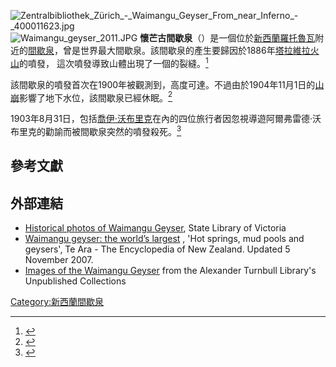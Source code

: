 {{Infobox hot spring
| name = 懷芒古間歇泉
| photo = Waimangu geyser.jpg
| photo_width =
| photo_caption =
| location = [[新西蘭|新西蘭]]，[[羅托魯瓦|羅托魯瓦]]
| lat_d =
| long_d =
| coords = {{coord|38|17|S|176|24|E|display=inline,title|region:NZ_type:landmark}}
| elevation =
| type =
| height = 超過{{convert|1500|ft|m}}
| duration =
| frequency =
| discharge =
| depth =
}}
[[File:Zentralbibliothek_Zürich_-_Waimangu_Geyser_From_near_Inferno_-_400011623.jpg|thumb]]
[[File:Waimangu_geyser_2011.JPG|thumb]]
'''懷芒古間歇泉'''（{{lang-en|'''Waimangu Geyser'''}}）是一個位於[[新西蘭|新西蘭]][[羅托魯瓦|羅托魯瓦]]附近的[[間歇泉|間歇泉]]，曾是世界最大間歇泉。該間歇泉的產生要歸因於1886年[[塔拉維拉火山|塔拉維拉火山]]的噴發， 這次噴發導致山體出現了一個{{convert|14|km|mi}}的裂縫。<ref>{{cite journal|last=Moore|first=E. S.|date=November–December 1917|title=The Active Volcanoes of New Zealand|journal=[[The_Journal_of_Geology|The Journal of Geology]]|publisher=[[University_of_Chicago_Press|University of Chicago Press]] |volume=25|issue=8|pages=708}}</ref>

該間歇泉的噴發首次在1900年被觀測到，高度可達{{convert|460|m|ft}}。不過由於1904年11月1日的[[山崩|山崩]]影響了地下水位，該間歇泉已經休眠。<ref>{{cite journal|last=MacLaren|first=J. Malcolm|date=November 1906|title=The Source of the Waters of Geysers'|journal=[[The_Geological_Magazine|The Geological Magazine]]|publisher=[[Cambridge_University_Press|Cambridge University Press]]|volume=3|issue=11|pages=512}}</ref>

1903年8月31日，包括[[喬伊·沃布里克|喬伊·沃布里克]]在內的四位旅行者因忽視導遊阿爾弗雷德·沃布里克的勸諭而被間歇泉突然的噴發殺死。<ref>{{cite web | publisher = [[United_Press_Association|United Press Association]] | date = August 31, 1903 | url = http://freepages.genealogy.rootsweb.com/~sooty/waimangu1903.html | title = Waimangu Geyser  - 1903 | work = New Zealand Disasters and Tragedies | accessdate = January 21, 2007 | archive-date = 2012-07-22 | archive-url = https://www.webcitation.org/69Kn6o7xw?url=http://freepages.genealogy.rootsweb.ancestry.com/~sooty/waimangu1903.html | dead-url = no }}</ref>

== 參考文獻 ==
{{Reflist}}

== 外部連結 ==

* [http://search.slv.vic.gov.au/primo_library/libweb/action/dlSearch.do?dscnt=1&onCampus=false&query=any%2Ccontains%2CWaimangu&tab=default_tab&dstmp=1369949964657&search_scope=Everything&fromLogin=true&bulkSize=10&group=ALL&vid=MAIN&institution=SLVPRIMO&fromLogin=true&fromLogin=true Historical photos of Waimangu Geyser], State Library of Victoria
* [http://www.teara.govt.nz/en/hot-springs-mud-pools-and-geysers/3/5 Waimangu geyser: the world’s largest] {{Wayback|url=http://www.teara.govt.nz/en/hot-springs-mud-pools-and-geysers/3/5 |date=20130120072129 }}, 'Hot springs, mud pools and geysers', Te Ara - The Encyclopedia of New Zealand. Updated 5 November 2007.
* [http://mp.natlib.govt.nz/search/?startResults=0&f=placeid%24114642&l=en Images of the Waimangu Geyser] from the Alexander Turnbull Library's Unpublished Collections

[[Category:新西蘭間歇泉|Category:新西蘭間歇泉]]